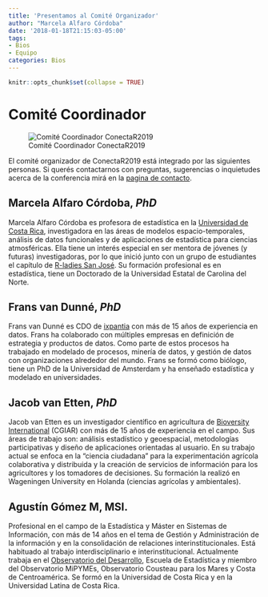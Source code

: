 ```yaml
---
title: 'Presentamos al Comité Organizador'
author: "Marcela Alfaro Córdoba"
date: '2018-01-18T21:15:03-05:00'
tags:
- Bios
- Equipo
categories: Bios
---
```


```r
knitr::opts_chunk$set(collapse = TRUE)
```

# Comité Coordinador

![Comité Coordinador ConectaR2019](/images/comite_conectaR2019.png)

El comité organizador de ConectaR2019 está integrado por las siguientes personas. Si querés contactarnos con preguntas, sugerencias o inquietudes acerca de la conferencia mirá en la [pagina de contacto](/contacto).

## Marcela Alfaro Córdoba, *PhD*

Marcela Alfaro Córdoba es profesora de estadística en la [Universidad de Costa Rica](www.ucr.ac.cr), investigadora en las áreas de modelos espacio-temporales, análisis de datos funcionales y de aplicaciones de estadística para ciencias atmosféricas. Ella tiene un interés especial en ser mentora de jóvenes (y futuras) investigadoras, por lo que inició junto con un grupo de estudiantes el capítulo de [R-ladies San José](https://www.meetup.com/es-ES/rladies-san-jose/). Su formación profesional es en estadística, tiene un Doctorado de la Universidad Estatal de Carolina del Norte.

## Frans van Dunné, *PhD*

Frans van Dunné es CDO de [ixpantia](https://www.ixpantia.com) con más de 15 años de experiencia en datos. Frans ha colaborado con múltiples empresas en definición de estrategia y productos de datos. Como parte de estos procesos ha trabajado en modelado de procesos, minería de datos, y gestión de datos con organizaciones alrededor del mundo. Frans se formó como biólogo, tiene un PhD de la Universidad de Amsterdam y ha enseñado estadística y modelado en universidades.

## Jacob van Etten, *PhD*

Jacob van Etten es un investigador científico en agricultura de [Bioversity International](https://www.bioversityinternational.org) (CGIAR) con más de 15 años de experiencia en el campo. Sus áreas de trabajo son: análisis estadístico y geoespacial, metodologías participativas y diseño de aplicaciones orientadas al usuario. En su trabajo actual se enfoca en la "ciencia ciudadana" para la experimentación agrícola colaborativa y distribuida y la creación de servicios de información para los agricultores y los tomadores de decisiones. Su formación la realizó en Wageningen University en
Holanda (ciencias agrícolas y ambientales).

## Agustín Gómez M, MSI.

Profesional en el campo de la Estadística y Máster en Sistemas de Información, con más de 14 años en el tema de Gestión y Administración de la información y en la consolidación de relaciones interinstitucionales. Está habituado al trabajo interdisciplinario e interinstitucional. Actualmente trabaja en el [Observatorio del Desarrollo](http://www.odd.ucr.ac.cr), Escuela de Estadística y miembro del Observatorio MiPYMEs, Observatorio Cousteau para los Mares y Costa de Centroamérica. Se formó en la Universidad de Costa Rica y en la Universidad Latina de Costa Rica. 

